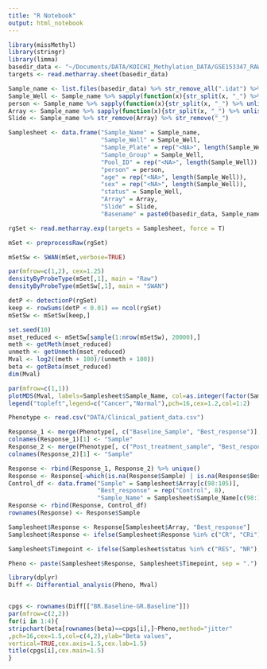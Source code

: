 ```yaml
---
title: "R Notebook"
output: html_notebook
---
```


```r
library(missMethyl)
library(stringr)
library(limma)
basedir_data <- "~/Documents/DATA/KOICHI_Methylation_DATA/GSE153347_RAW/"
targets <- read.metharray.sheet(basedir_data)
```

```r
Sample_name <- list.files(basedir_data) %>% str_remove_all(".idat") %>% str_remove_all("_Grn") %>% str_remove_all("_Red") %>% unique()
Sample_Well <- Sample_name %>% sapply(function(x){str_split(x, "_") %>% unlist(.) %>% tail(., n=1)}) %>% unname(.)
person <- Sample_name %>% sapply(function(x){str_split(x, "_") %>% unlist(.) %>% .[2]}) %>% unname(.)
Array <- Sample_name %>% sapply(function(x){str_split(x, "_") %>% unlist(.) %>% .[1]}) %>% unname(.)
Slide <- Sample_name %>% str_remove(Array) %>% str_remove("_")

Samplesheet <- data.frame("Sample_Name" = Sample_name, 
                          "Sample_Well" = Sample_Well,
                          "Sample_Plate" = rep("<NA>", length(Sample_Well)),
                          "Sample_Group" = Sample_Well,
                          "Pool_ID" = rep("<NA>", length(Sample_Well)),
                          "person" = person,
                          "age" = rep("<NA>", length(Sample_Well)),
                          "sex" = rep("<NA>", length(Sample_Well)),
                          "status" = Sample_Well,
                          "Array" = Array, 
                          "Slide" = Slide, 
                          "Basename" = paste0(basedir_data, Sample_name))

rgSet <- read.metharray.exp(targets = Samplesheet, force = T)
```

```r
mSet <- preprocessRaw(rgSet)

mSetSw <- SWAN(mSet,verbose=TRUE)

```

```r
par(mfrow=c(1,2), cex=1.25)
densityByProbeType(mSet[,1], main = "Raw")
densityByProbeType(mSetSw[,1], main = "SWAN")
```

```r
detP <- detectionP(rgSet)
keep <- rowSums(detP < 0.01) == ncol(rgSet)
mSetSw <- mSetSw[keep,]
```


```r
set.seed(10)
mset_reduced <- mSetSw[sample(1:nrow(mSetSw), 20000),]
meth <- getMeth(mset_reduced)
unmeth <- getUnmeth(mset_reduced)
Mval <- log2((meth + 100)/(unmeth + 100))
beta <- getBeta(mset_reduced)
dim(Mval)
```

```r
par(mfrow=c(1,1))
plotMDS(Mval, labels=Samplesheet$Sample_Name, col=as.integer(factor(Samplesheet$status)))
legend("topleft",legend=c("Cancer","Normal"),pch=16,cex=1.2,col=1:2)
```

```r
Phenotype <- read.csv("DATA/Clinical_patient_data.csv")

Response_1 <- merge(Phenotype[, c("Baseline_Sample", "Best_response")], Samplesheet[,c("Array", "Sample_Name")], by.y = "Array", by.x = "Baseline_Sample", all = T) 
colnames(Response_1)[1] <- "Sample"
Response_2 <- merge(Phenotype[, c("Post_treatment_sample", "Best_response")], Samplesheet[,c("Array", "Sample_Name")], by.y = "Array", by.x = "Post_treatment_sample", all = T) 
colnames(Response_2)[1] <- "Sample"

Response <- rbind(Response_1, Response_2) %>% unique()
Response <- Response[-which(is.na(Response$Sample) | is.na(Response$Best_response)) ,]
Control_df <- data.frame("Sample" = Samplesheet$Array[c(98:105)],
                         "Best_response" = rep("Control", 8), 
                         "Sample_Name" = Samplesheet$Sample_Name[c(98:105)])
Response <- rbind(Response, Control_df)
rownames(Response) <- Response$Sample

Samplesheet$Response <- Response[Samplesheet$Array, "Best_response"]
Samplesheet$Response <- ifelse(Samplesheet$Response %in% c("CR", "CRi"), "GR", ifelse(Samplesheet$Response %in% c("SD", "PD"), "BR", ifelse(Samplesheet$Response == "Control", "Control", "OR")))

Samplesheet$Timepoint <- ifelse(Samplesheet$status %in% c("RES", "NR"), "Post", "Baseline")

Pheno <- paste(Samplesheet$Response, Samplesheet$Timepoint, sep = ".") %>% factor()

```

```r
library(dplyr)
Diff <- Differential_analysis(Pheno, Mval)
```

```r
```

```r
cpgs <- rownames(Diff[["BR.Baseline-GR.Baseline"]])
par(mfrow=c(2,2))
for(i in 1:4){
stripchart(beta[rownames(beta)==cpgs[i],]~Pheno,method="jitter"
,pch=16,cex=1.5,col=c(4,2),ylab="Beta values",
vertical=TRUE,cex.axis=1.5,cex.lab=1.5)
title(cpgs[i],cex.main=1.5)
}
```

